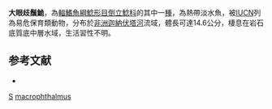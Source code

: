 {{Speciesbox 
| taxon = Synodontis macrophthalmus
| authority = [[Poll|Poll]], 1971
| status = VU
| status_system= IUCN3.1
| synonyms = *''Synodontis macrophthalma'', Poll, 1971 
}}

'''大眼歧鬚鮠'''，為[[輻鰭魚綱|輻鰭魚綱]][[鯰形目|鯰形目]][[倒立鯰科|倒立鯰科]]的其中一[[種|種]]，為熱帶淡水魚，被[[IUCN|IUCN]]列為易危保育類動物，分布於[[非洲|非洲]][[迦納|迦納]][[伏塔河|伏塔河]]流域，體長可達14.6公分，棲息在岩石底質底中層水域，生活習性不明。

==参考文献==
*{{FishBase_species|genus=Synodontis|species=macrophthalmus|year=2015|month=5}}

{{Taxonbar}}

[[Category:1971年描述的鱼类|S]]
[[Category:歧鬚鮠屬|macrophthalmus]]